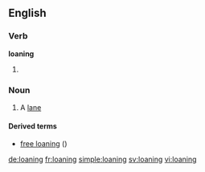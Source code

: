 ==English==

===Verb===
'''loaning'''

# {{present participle of|loan}}

===Noun===
{{en-noun}}

# {{obsolete|Scottish and Northern English}} A [[lane]]

====Derived terms====
* [[free loaning]] ({{term|right of way}})

[[de:loaning]]
[[fr:loaning]]
[[simple:loaning]]
[[sv:loaning]]
[[vi:loaning]]